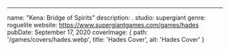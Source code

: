 ---
name: "Kena: Bridge of Spirits"
description: .
studio: supergiant
genre: roguelite
website: https://www.supergiantgames.com/games/hades
pubDate: September 17, 2020
coverImage:
  { path: '/games/covers/hades.webp', title: 'Hades Cover', alt: 'Hades Cover' }
